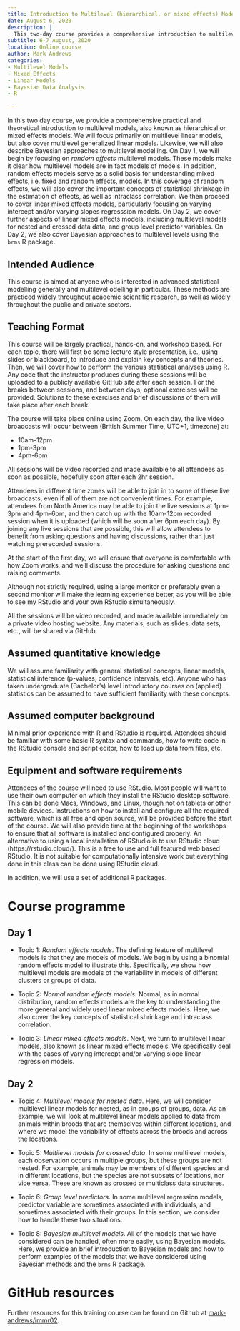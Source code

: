 ```yaml
---
title: Introduction to Multilevel (hierarchical, or mixed effects) Models
date: August 6, 2020
description: |
  This two-day course provides a comprehensive introduction to multilevel models, focusing on multilevel linear models and multilevel generalized linear models. The course also covers Bayesian approaches to multilevel modelling. The training is hands-on and workshop-based, with a strong emphasis on practical application using R.
subtitle: 6-7 August, 2020
location: Online course
author: Mark Andrews
categories:
- Multilevel Models
- Mixed Effects
- Linear Models
- Bayesian Data Analysis
- R

---
```


In this two day course, we provide a comprehensive practical and theoretical introduction to multilevel models, also known as hierarchical or mixed effects models.
We will focus primarily on multilevel linear models, but also cover multilevel generalized linear models.
Likewise, we will also describe Bayesian approaches to multilevel modelling.
On Day 1, we will begin by focusing on *random effects* multilevel models.
These models make it clear how multilevel models are in fact models of models.
In addition, random effects models serve as a solid basis for understanding mixed effects, i.e. fixed and random effects, models.
In this coverage of random effects, we will also cover the important concepts of statistical shrinkage in the estimation of effects, as well as intraclass correlation.
We then proceed to cover linear mixed effects models, particularly focusing on varying intercept and/or varying slopes regresssion models.
On Day 2, we cover further aspects of linear mixed effects models, including multilevel models for nested and crossed data data, and group level predictor variables.
On Day 2, we also cover Bayesian approaches to multilevel levels using the `brms` R package.

## Intended Audience

This course is aimed at anyone who is interested in advanced statistical modelling generally and multilevel odelling in particular. These methods are practiced widely throughout academic scientific research, as well as widely throughout the public and private sectors.

## Teaching Format

This course will be largely practical, hands-on, and workshop based. For each topic, there will first be some lecture style presentation, i.e., using slides or blackboard, to introduce and explain key concepts and theories. Then, we will cover how to perform the various statistical analyses using R. Any code that the instructor produces during these sessions will be uploaded to a publicly available GitHub site after each session. For the breaks between sessions, and between days, optional exercises will be provided. Solutions to these exercises and brief discussions of them will take place after each break.

The course will take place online using Zoom. On each day, the live video broadcasts will occur between (British Summer Time, UTC+1, timezone) at:

* 10am-12pm
* 1pm-3pm
* 4pm-6pm

All sessions will be video recorded and made available to all attendees as soon as possible, hopefully soon after each 2hr session.

Attendees in different time zones will be able to join in to some of these live broadcasts, even if all of them are not convenient times.
For example, attendees from North America may be able to join the live sessions at 1pm-3pm and 4pm-6pm, and then catch up with the 10am-12pm recorded session when it is uploaded (which will be soon after 6pm each day).
By joining any live sessions that are possible, this will allow attendees to benefit from asking questions and having discussions, rather than just watching prerecorded sessions.

At the start of the first day, we will ensure that everyone is comfortable with how Zoom works, and we'll discuss the procedure for asking questions and raising comments.

Although not strictly required, using a large monitor or preferably even a second monitor will make the learning experience better, as you will be able to see my RStudio and your own RStudio simultaneously.

All the sessions will be video recorded, and made available immediately on a private video hosting website. Any materials, such as slides, data sets, etc., will be shared via GitHub.

## Assumed quantitative knowledge

We will assume familiarity with general statistical concepts, linear models, statistical inference (p-values, confidence intervals, etc). Anyone who has taken undergraduate (Bachelor's) level introductory courses on (applied) statistics can be assumed to have sufficient familiarity with these concepts.

## Assumed computer background

Minimal prior experience with R and RStudio is required. Attendees should be familiar with some basic R syntax and commands, how to write code in the RStudio console and script editor, how to load up data from files, etc.

## Equipment and software requirements

Attendees of the course will need to use RStudio. Most people will want to use their own computer on which they install the RStudio desktop software. This can be done Macs, Windows, and Linux, though not on tablets or other mobile devices. Instructions on how to install and configure all the required software, which is all free and open source, will be provided before the start of the course. We will also provide time at the beginning of the workshops to ensure that all software is installed and configured properly. An alternative to using a local installation of RStudio is to use RStudio cloud (https://rstudio.cloud/). This is a free to use and full featured web based RStudio. It is not suitable for computationally intensive work but everything done in this class can be done using RStudio cloud.

In addition, we will use a set of additional R packages.


# Course programme

## Day 1

* Topic 1: *Random effects models*. The defining feature of multilevel models is that they are models of models. We begin by using a binomial random effects model to illustrate this. Specifically, we show how multilevel models are models of the variability in models of different clusters or groups of data.

* Topic 2: *Normal random effects models*. Normal, as in normal distribution, random effects models are the key to understanding the more general and widely used linear mixed effects models. Here, we also cover the key concepts of statistical shrinkage and intraclass correlation.

* Topic 3: *Linear mixed effects models*. Next, we turn to multilevel linear models, also known as linear mixed effects models. We specifically deal with the cases of varying intercept and/or varying slope linear regression models.

## Day 2

* Topic 4: *Multilevel models for nested data*. Here, we will consider multilevel linear models for nested, as in groups of groups, data. As an example, we will look at multilevel linear models applied to data from animals within broods that are themselves within different locations, and where we model the variability of effects across the broods and across the locations.

* Topic 5: *Multilevel models for crossed data*. In some multilevel models, each observation occurs in multiple groups, but these groups are not nested. For example, animals may be members of different species and in different locations, but the species are not subsets of locations, nor vice versa. These are known as crossed or multiclass data structures.

* Topic 6: *Group level predictors*. In some multilevel regression models, predictor variable are sometimes associated with individuals, and sometimes associated with their groups. In this section, we consider how to handle these two situations.

* Topic 8: *Bayesian multilevel models*. All of the models that we have considered can be handled, often more easily, using Bayesian models. Here, we provide an brief introduction to Bayesian models and how to perform examples of the models that we have considered using Bayesian methods and the `brms` R package.

# GitHub resources

Further resources for this training course can be found on Github at [mark-andrews/immr02](https://github.com/mark-andrews/immr02).
